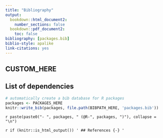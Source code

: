```yaml
---
title: "Bibliography"
output: 
  bookdown::html_document2:
    number_sections: false
  bookdown::pdf_document2:
    toc: false
bibliography: [packages.bib]
biblio-style: apalike
link-citations: yes
---
```


<!-- begin custom_md -->
## CUSTOM_HERE
<!-- end custom_md -->

<!-- begin list_of_dependencies -->
## List of dependencies

```r
# automatically create a bib database for R packages
packages <- PACKAGES_HERE
knitr::write_bib(packages, file.path(BIBPATH_HERE, 'packages.bib'))
```

`r paste(paste0("- ", packages, " (@R-", packages, ")"), collapse = "\n")`


<!-- end list_of_dependencies -->

`r if (knitr::is_html_output()) '
## References {-}
'`


